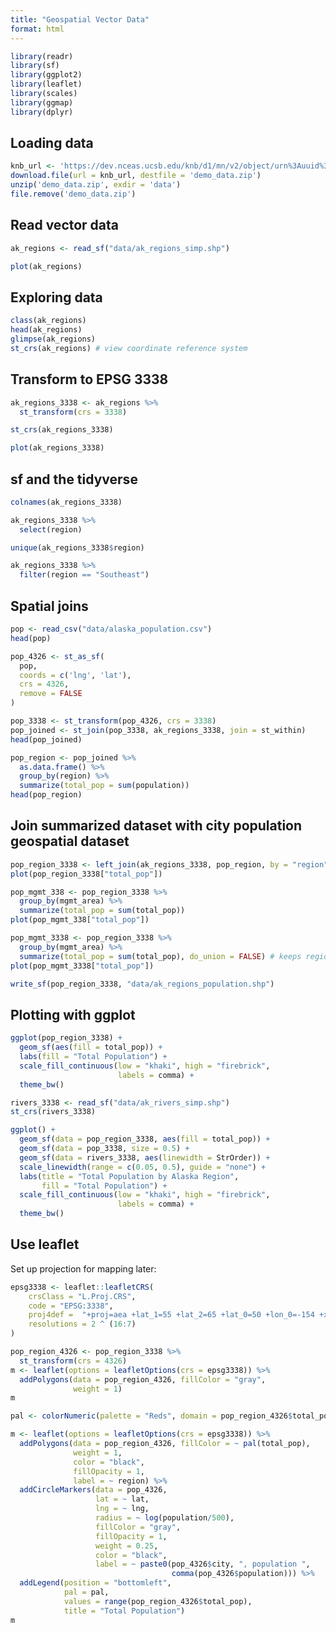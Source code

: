```yaml
---
title: "Geospatial Vector Data"
format: html
---
```


```r
library(readr)
library(sf)
library(ggplot2)
library(leaflet)
library(scales)
library(ggmap)
library(dplyr)
```

## Loading data
```r
knb_url <- 'https://dev.nceas.ucsb.edu/knb/d1/mn/v2/object/urn%3Auuid%3Aaceaecb2-1ce0-4d41-a839-d3607d32bb58'
download.file(url = knb_url, destfile = 'demo_data.zip')
unzip('demo_data.zip', exdir = 'data')
file.remove('demo_data.zip')
```


## Read vector data
```r
ak_regions <- read_sf("data/ak_regions_simp.shp")
```

```r
plot(ak_regions)
```


## Exploring data
```r
class(ak_regions) 
head(ak_regions)
glimpse(ak_regions)
st_crs(ak_regions) # view coordinate reference system
```


## Transform to EPSG 3338
```r
ak_regions_3338 <- ak_regions %>% 
  st_transform(crs = 3338)

st_crs(ak_regions_3338)
```

```r
plot(ak_regions_3338)
```


## sf and the tidyverse
```r
colnames(ak_regions_3338)
```

```r
ak_regions_3338 %>% 
  select(region)
```

```r
unique(ak_regions_3338$region)
```

```r
ak_regions_3338 %>% 
  filter(region == "Southeast")
```

## Spatial joins
```r
pop <- read_csv("data/alaska_population.csv")
head(pop)
```

```r
pop_4326 <- st_as_sf(
  pop,
  coords = c('lng', 'lat'),
  crs = 4326,
  remove = FALSE
)
```

```r
pop_3338 <- st_transform(pop_4326, crs = 3338)
pop_joined <- st_join(pop_3338, ak_regions_3338, join = st_within)
head(pop_joined)
```

```r
pop_region <- pop_joined %>% 
  as.data.frame() %>% 
  group_by(region) %>% 
  summarize(total_pop = sum(population))
head(pop_region)
```


## Join summarized dataset with city population geospatial dataset
```r
pop_region_3338 <- left_join(ak_regions_3338, pop_region, by = "region")
plot(pop_region_3338["total_pop"])
```

```r
pop_mgmt_338 <- pop_region_3338 %>% 
  group_by(mgmt_area) %>% 
  summarize(total_pop = sum(total_pop))
plot(pop_mgmt_338["total_pop"])
```

```r
pop_mgmt_3338 <- pop_region_3338 %>% 
  group_by(mgmt_area) %>% 
  summarize(total_pop = sum(total_pop), do_union = FALSE) # keeps region boundaries
plot(pop_mgmt_3338["total_pop"])
```

```r
write_sf(pop_region_3338, "data/ak_regions_population.shp")
```


## Plotting with ggplot
```r
ggplot(pop_region_3338) +
  geom_sf(aes(fill = total_pop)) +
  labs(fill = "Total Population") +
  scale_fill_continuous(low = "khaki", high = "firebrick",
                        labels = comma) + 
  theme_bw()
```

```r
rivers_3338 <- read_sf("data/ak_rivers_simp.shp")
st_crs(rivers_3338)
```

```r
ggplot() +
  geom_sf(data = pop_region_3338, aes(fill = total_pop)) + 
  geom_sf(data = pop_3338, size = 0.5) + 
  geom_sf(data = rivers_3338, aes(linewidth = StrOrder)) +
  scale_linewidth(range = c(0.05, 0.5), guide = "none") +
  labs(title = "Total Population by Alaska Region",
       fill = "Total Population") +
  scale_fill_continuous(low = "khaki", high = "firebrick", 
                        labels = comma) +
  theme_bw()
```


## Use leaflet

Set up projection for mapping later:
```r
epsg3338 <- leaflet::leafletCRS(
    crsClass = "L.Proj.CRS",
    code = "EPSG:3338",
    proj4def =  "+proj=aea +lat_1=55 +lat_2=65 +lat_0=50 +lon_0=-154 +x_0=0 +y_0=0 +ellps=GRS80 +towgs84=0,0,0,0,0,0,0 +units=m +no_defs",
    resolutions = 2 ^ (16:7)
)
```

```r
pop_region_4326 <- pop_region_3338 %>% 
  st_transform(crs = 4326)
m <- leaflet(options = leafletOptions(crs = epsg3338)) %>% 
  addPolygons(data = pop_region_4326, fillColor = "gray",
              weight = 1)
m
```

```r
pal <- colorNumeric(palette = "Reds", domain = pop_region_4326$total_pop)

m <- leaflet(options = leafletOptions(crs = epsg3338)) %>% 
  addPolygons(data = pop_region_4326, fillColor = ~ pal(total_pop),
              weight = 1,
              color = "black",
              fillOpacity = 1,
              label = ~ region) %>% 
  addCircleMarkers(data = pop_4326,
                   lat = ~ lat,
                   lng = ~ lng,
                   radius = ~ log(population/500),
                   fillColor = "gray",
                   fillOpacity = 1,
                   weight = 0.25,
                   color = "black",
                   label = ~ paste0(pop_4326$city, ", population ",
                                    comma(pop_4326$population))) %>% 
  addLegend(position = "bottomleft",
            pal = pal,
            values = range(pop_region_4326$total_pop),
            title = "Total Population")
m
```

